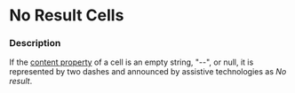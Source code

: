 
# No Result Cells

### Description

If the [content property](/components/cerner-terra-framework-docs/data-grid/flowsheet-data-grid/about#cells) of a cell is an empty string, "--", or null, it is represented by two dashes and announced by assistive technologies as *No result*.

<NoResultCells title= 'Flowsheet Data Grid with "No Result" Cells' />
